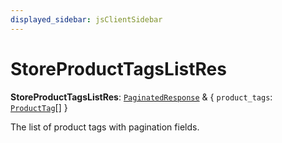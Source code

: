 ```yaml
---
displayed_sidebar: jsClientSidebar
---
```



# StoreProductTagsListRes

 **StoreProductTagsListRes**: [`PaginatedResponse`](../interfaces/internal.PaginatedResponse.mdx) & { `product_tags`: [`ProductTag`](../classes/internal.ProductTag.mdx)[]  }

The list of product tags with pagination fields.
